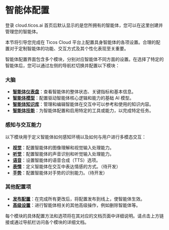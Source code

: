 # 智能体配置

登录 cloud.ticos.ai 首页后默认显示的是您所拥有的智能体，您可以在这里创建并管理您的智能体。

本节将引导您完成在 Ticos Cloud 平台上配置具身智能体的各项设置。合理的配置对于定制智能体的功能、交互方式及其个性化表现至关重要。

智能体配置界面包含多个模块，分别对应智能体不同方面的设置。在选择了特定的智能体后，您可以通过左侧的导航栏切换并配置以下模块：

### 大脑

- **[智能体仪表盘](./agent-configuration/agent-dashboard.mdx)**：查看智能体的整体状态、关键指标和基本信息。
- **[智能体模型](./agent-configuration/agent-models.mdx)**：配置驱动智能体核心逻辑和能力的基础 AI 模型。
- **[智能体知识库](./agent-configuration/agent-knowledge.mdx)**：管理和编辑智能体在交互中可以参考和使用的知识内容。
- **[智能体技能](./agent-configuration/agent-skills.mdx)**：为智能体配置和启用特定的工具或能力，以完成特定任务。

### 感知与交互能力
以下模块用于定义智能体如何感知环境以及如何与用户进行多模态交互：
- **[视觉](./agent-configuration/agent-vision.mdx)**：配置智能体的图像理解和视觉输入处理能力。
- **[听觉](./agent-configuration/agent-hearing.mdx)**：配置智能体的声音识别和听觉输入处理能力。
- **[语音](./agent-configuration/agent-speech.mdx)**：设置智能体的语音合成（TTS）选项。
- **[表情](./agent-configuration/agent-emotion.mdx)**：定义智能体在交互中表达情感的方式。（待开发）
- **[手势](./agent-configuration/agent-gesture.mdx)**：配置智能体对手势的识别能力。（待开发）

### 其他配置项
- **[发布配置](./agent-configuration/agent-publish.mdx)**：在完成所有更改后，将配置发布到线上，使智能体生效。
- **[高级设置](./agent-configuration/agent-advanced-settings.mdx)**：进行智能体相关的其他高级操作，例如删除智能体等。

每个模块的具体配置方法和选项将在其对应的文档页面中详细说明。请点击上方链接或通过导航栏访问各个模块的详细文档。

